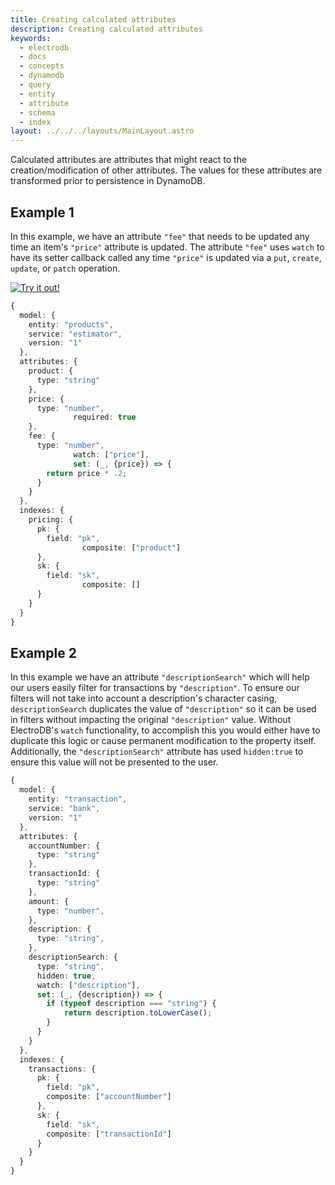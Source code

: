 ```yaml
---
title: Creating calculated attributes
description: Creating calculated attributes
keywords:
  - electrodb
  - docs
  - concepts
  - dynamodb
  - query
  - entity
  - attribute
  - schema
  - index
layout: ../../../layouts/MainLayout.astro
---
```


Calculated attributes are attributes that might react to the creation/modification of other attributes. The values for these attributes are transformed prior to persistence in DynamoDB.

## Example 1

In this example, we have an attribute `"fee"` that needs to be updated any time an item's `"price"` attribute is updated. The attribute `"fee"` uses `watch` to have its setter callback called any time `"price"` is updated via a `put`, `create`, `update`, or `patch` operation.

[![Try it out!](https://img.shields.io/badge/electrodb-try_out_this_example_›-%23f9bd00?style=for-the-badge&logo=amazondynamodb&labelColor=1a212a)](https://electrodb.fun/?ssl=3&ssc=29&pln=37&pc=2#code/JYWwDg9gTgLgBAbzgUQHY2DAnnAvnAMyghDgCIBTAGwoGMZiATAIzIG4AoD2iVAZ3hgmAV3p84AXjioKAdxTpMWABQIOcOCAiNqALkTqNcCouz6yQ7aJh8yAGkMa+FKADdgtCuYoDQAQxhoe0c4Vxc+YF5zAEYyQ1wHDQCGYGZhGB99NSM4S0ZrLJCNbDAvcgEoYFQAczichJChDzLsnLgSsrJUYRBmF2C2uCgKAEdhYGHGfQZhChCGnIIKFqL2rFLzbt7+xLbZANoAC30AbQtKzzIAXV2c5xh9ZQB9O0Qmz1wASkkAPgNBjTDGDCKCoXIXChwABUcAAdAAmTiDXDzeK7Ko6AAemX+RneVWqhUGYAA1kSAQRgNQpuRSQMATxwBAIhlTucrPRrqsFm0+GTcYNKdTzHz6YNGZAWWUTlduaiNCiEoh2n5mDRzFgICCnjBVTQnqg-CAKGQ8J9OBw8tY+IZYWB0qpwRyHrTKugduDmvoACwAVjNtuqEGUny4VrEtuEYEYAQojvDLrIVD8YECYFNX1t93jEP00XhAAYCwGNLCgyGgA)

```typescript
{
  model: {
    entity: "products",
    service: "estimator",
    version: "1"
  },
  attributes: {
    product: {
      type: "string"
    },
    price: {
      type: "number",
              required: true
    },
    fee: {
      type: "number",
              watch: ["price"],
              set: (_, {price}) => {
        return price * .2;
      }
    }
  },
  indexes: {
    pricing: {
      pk: {
        field: "pk",
                composite: ["product"]
      },
      sk: {
        field: "sk",
                composite: []
      }
    }
  }
}
```

## Example 2

In this example we have an attribute `"descriptionSearch"` which will help our users easily filter for transactions by `"description"`. To ensure our filters will not take into account a description's character casing, `descriptionSearch` duplicates the value of `"description"` so it can be used in filters without impacting the original `"description"` value. Without ElectroDB's `watch` functionality, to accomplish this you would either have to duplicate this logic or cause permanent modification to the property itself. Additionally, the `"descriptionSearch"` attribute has used `hidden:true` to ensure this value will not be presented to the user.

```typescript
{
  model: {
    entity: "transaction",
    service: "bank",
    version: "1"
  },
  attributes: {
    accountNumber: {
      type: "string"
    },
    transactionId: {
      type: "string"
    },
    amount: {
      type: "number",
    },
    description: {
      type: "string",
    },
    descriptionSearch: {
      type: "string",
      hidden: true,
      watch: ["description"],
      set: (_, {description}) => {
        if (typeof description === "string") {
            return description.toLowerCase();
        }
      }
    }
  },
  indexes: {
    transactions: {
      pk: {
        field: "pk",
        composite: ["accountNumber"]
      },
      sk: {
        field: "sk",
        composite: ["transactionId"]
      }
    }
  }
}
```